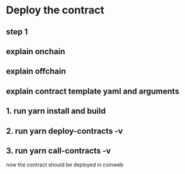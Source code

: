 # Deploy the contract

## step 1

## explain onchain

## explain offchain

## explain contract template yaml and arguments

## 1. run yarn install and build

## 2. run yarn deploy-contracts -v

## 3. run yarn call-contracts -v

now the contract should be deployed in coinweb
